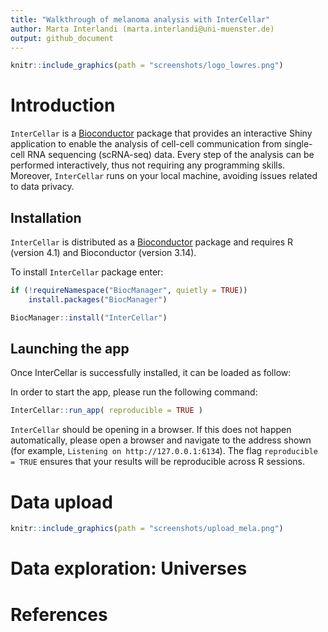 ```yaml
---
title: "Walkthrough of melanoma analysis with InterCellar"
author: Marta Interlandi (marta.interlandi@uni-muenster.de)
output: github_document
---
```



```r
knitr::include_graphics(path = "screenshots/logo_lowres.png")
```

# Introduction

`InterCellar` is a [Bioconductor](http://bioconductor.org) package that provides
an interactive Shiny application to enable the analysis of cell-cell communication from
single-cell RNA sequencing (scRNA-seq) data. Every step of the analysis can be
performed interactively, thus not requiring any programming skills. Moreover,
`InterCellar` runs on your local machine, avoiding issues related to data privacy.

## Installation

`InterCellar` is distributed as a [Bioconductor](https://www.bioconductor.org/) package and requires R (version 4.1) and Bioconductor (version 3.14).

To install `InterCellar` package enter:

```r
if (!requireNamespace("BiocManager", quietly = TRUE))
    install.packages("BiocManager")

BiocManager::install("InterCellar")
```

## Launching the app

Once InterCellar is successfully installed, it can be loaded as follow:


In order to start the app, please run the following command:

```r
InterCellar::run_app( reproducible = TRUE )
```

`InterCellar` should be opening in a browser. If this does not happen automatically,
please open a browser and navigate to the address shown (for example, `Listening on http://127.0.0.1:6134`). The flag `reproducible = TRUE` ensures that your results will
be reproducible across R sessions.


# Data upload



```r
knitr::include_graphics(path = "screenshots/upload_mela.png")
```


# Data exploration: Universes




# References